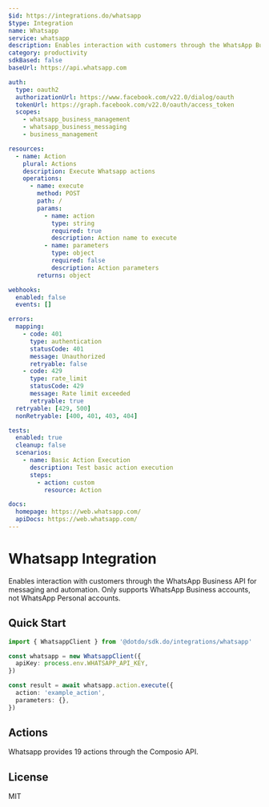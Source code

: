 ```yaml
---
$id: https://integrations.do/whatsapp
$type: Integration
name: Whatsapp
service: whatsapp
description: Enables interaction with customers through the WhatsApp Business API for messaging and automation. Only supports WhatsApp Business accounts, not WhatsApp Personal accounts.
category: productivity
sdkBased: false
baseUrl: https://api.whatsapp.com

auth:
  type: oauth2
  authorizationUrl: https://www.facebook.com/v22.0/dialog/oauth
  tokenUrl: https://graph.facebook.com/v22.0/oauth/access_token
  scopes:
    - whatsapp_business_management
    - whatsapp_business_messaging
    - business_management

resources:
  - name: Action
    plural: Actions
    description: Execute Whatsapp actions
    operations:
      - name: execute
        method: POST
        path: /
        params:
          - name: action
            type: string
            required: true
            description: Action name to execute
          - name: parameters
            type: object
            required: false
            description: Action parameters
        returns: object

webhooks:
  enabled: false
  events: []

errors:
  mapping:
    - code: 401
      type: authentication
      statusCode: 401
      message: Unauthorized
      retryable: false
    - code: 429
      type: rate_limit
      statusCode: 429
      message: Rate limit exceeded
      retryable: true
  retryable: [429, 500]
  nonRetryable: [400, 401, 403, 404]

tests:
  enabled: true
  cleanup: false
  scenarios:
    - name: Basic Action Execution
      description: Test basic action execution
      steps:
        - action: custom
          resource: Action

docs:
  homepage: https://web.whatsapp.com/
  apiDocs: https://web.whatsapp.com/
---
```


# Whatsapp Integration

Enables interaction with customers through the WhatsApp Business API for messaging and automation. Only supports WhatsApp Business accounts, not WhatsApp Personal accounts.

## Quick Start

```typescript
import { WhatsappClient } from '@dotdo/sdk.do/integrations/whatsapp'

const whatsapp = new WhatsappClient({
  apiKey: process.env.WHATSAPP_API_KEY,
})

const result = await whatsapp.action.execute({
  action: 'example_action',
  parameters: {},
})
```

## Actions

Whatsapp provides 19 actions through the Composio API.

## License

MIT
